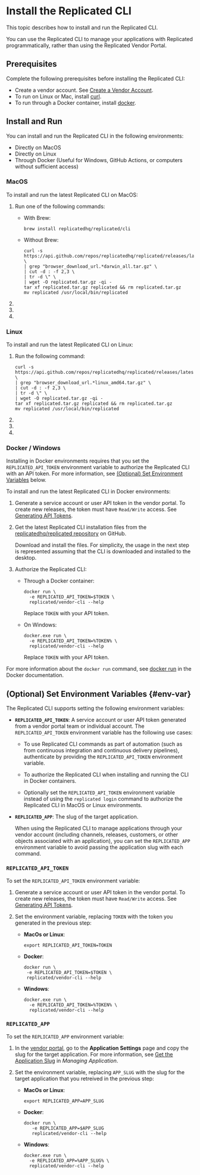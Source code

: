 
# Install the Replicated CLI

This topic describes how to install and run the Replicated CLI.

You can use the Replicated CLI to manage your applications with Replicated programmatically, rather than using the Replicated Vendor Portal.

## Prerequisites

Complete the following prerequisites before installing the Replicated CLI:

- Create a vendor account. See [Create a Vendor Account](/vendor/vendor-portal-creating-account).
- To run on Linux or Mac, install [curl](https://curl.haxx.se/).
- To run through a Docker container, install [docker](https://www.docker.com).

## Install and Run

You can install and run the Replicated CLI in the following environments: 

* Directly on MacOS
* Directly on Linux
* Through Docker (Useful for Windows, GitHub Actions, or computers without sufficient access)

### MacOS

To install and run the latest Replicated CLI on MacOS:

1. Run one of the following commands:

    - With Brew:

      ```shell
      brew install replicatedhq/replicated/cli
      ```

    - Without Brew:

      ```shell
      curl -s https://api.github.com/repos/replicatedhq/replicated/releases/latest \
      | grep "browser_download_url.*darwin_all.tar.gz" \
      | cut -d : -f 2,3 \
      | tr -d \" \
      | wget -O replicated.tar.gz -qi -
      tar xf replicated.tar.gz replicated && rm replicated.tar.gz
      mv replicated /usr/local/bin/replicated
      ```

      <Sudo/>

1. <Verify/> 

1. <Login/>

   <AuthToken/>

1. <Logout/>

### Linux

To install and run the latest Replicated CLI on Linux:

1. Run the following command:

    ```shell
    curl -s https://api.github.com/repos/replicatedhq/replicated/releases/latest \
    | grep "browser_download_url.*linux_amd64.tar.gz" \
    | cut -d : -f 2,3 \
    | tr -d \" \
    | wget -O replicated.tar.gz -qi -
    tar xf replicated.tar.gz replicated && rm replicated.tar.gz
    mv replicated /usr/local/bin/replicated
    ```

    <Sudo/>

1. <Verify/>

1. <Login/>

   <AuthToken/>

1. <Logout/>

### Docker / Windows

Installing in Docker environments requires that you set the `REPLICATED_API_TOKEN` environment variable to authorize the Replicated CLI with an API token. For more information, see [(Optional) Set Environment Variables](#env-var) below.

To install and run the latest Replicated CLI in Docker environments:

1. Generate a service account or user API token in the vendor portal. To create new releases, the token must have `Read/Write` access. See [Generating API Tokens](/vendor/replicated-api-tokens).

1. Get the latest Replicated CLI installation files from the [replicatedhq/replicated repository](https://github.com/replicatedhq/replicated/releases) on GitHub.

    Download and install the files. For simplicity, the usage in the next step is represented assuming that the CLI is downloaded and installed to the desktop.

1. Authorize the Replicated CLI:

     - Through a Docker container:

        ```shell
        docker run \
          -e REPLICATED_API_TOKEN=$TOKEN \
          replicated/vendor-cli --help
        ```
        Replace `TOKEN` with your API token.

     - On Windows:

        ```dos
        docker.exe run \
          -e REPLICATED_API_TOKEN=%TOKEN% \
          replicated/vendor-cli --help
        ```

        Replace `TOKEN` with your API token.

  For more information about the `docker run` command, see [docker run](https://docs.docker.com/engine/reference/commandline/run/) in the Docker documentation.  

## (Optional) Set Environment Variables {#env-var}

The Replicated CLI supports setting the following environment variables:

* **`REPLICATED_API_TOKEN`**: A service account or user API token generated from a vendor portal team or individual account. The `REPLICATED_API_TOKEN` environment variable has the following use cases:

  * To use Replicated CLI commands as part of automation (such as from continuous integration and continuous delivery pipelines), authenticate by providing the `REPLICATED_API_TOKEN` environment variable.

  * To authorize the Replicated CLI when installing and running the CLI in Docker containers.
  
  * Optionally set the `REPLICATED_API_TOKEN` environment variable instead of using the `replicated login` command to authorize the Replicated CLI in MacOS or Linux environments.

* **`REPLICATED_APP`**: The slug of the target application.

  When using the Replicated CLI to manage applications through your vendor account (including channels, releases, customers, or other objects associated with an application), you can set the `REPLICATED_APP` environment variable to avoid passing the application slug with each command.

### `REPLICATED_API_TOKEN`

To set the `REPLICATED_API_TOKEN` environment variable:

1. Generate a service account or user API token in the vendor portal. To create new releases, the token must have `Read/Write` access. See [Generating API Tokens](/vendor/replicated-api-tokens).

1. Set the environment variable, replacing `TOKEN` with the token you generated in the previous step:

    * **MacOs or Linux**:

      ```
      export REPLICATED_API_TOKEN=TOKEN
      ```

    * **Docker**:

      ```
      docker run \
       -e REPLICATED_API_TOKEN=$TOKEN \
       replicated/vendor-cli --help
      ```

    * **Windows**:

      ```
      docker.exe run \
        -e REPLICATED_API_TOKEN=%TOKEN% \
        replicated/vendor-cli --help
      ```

### `REPLICATED_APP`

To set the `REPLICATED_APP` environment variable:

1. In the [vendor portal](https://vendor.replicated.com), go to the **Application Settings** page and copy the slug for the target application. For more information, see [Get the Application Slug](/vendor/vendor-portal-manage-app#slug) in _Managing Application_.

1. Set the environment variable, replacing `APP_SLUG` with the slug for the target application that you retreived in the previous step:

    * **MacOs or Linux**:

      ```
      export REPLICATED_APP=APP_SLUG
      ```

    * **Docker**:

      ```
      docker run \
         -e REPLICATED_APP=$APP_SLUG
         replicated/vendor-cli --help
      ```

    * **Windows**:

      ```
      docker.exe run \
        -e REPLICATED_APP=%APP_SLUG% \
        replicated/vendor-cli --help
      ```
